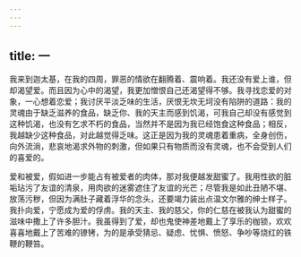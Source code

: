 ```yaml
---
---
---
```

title: 一
---

我来到迦太基，在我的四周，罪恶的情欲在翻腾着、震响着。我还没有爱上谁，但却渴望爱。而且因为心中的渴望，我更加憎恨自己还渴望得不够。我寻找恋爱的对象，一心想着恋爱；我讨厌平淡乏味的生活，厌恨无坎无坷没有陷阱的道路：我的灵魂由于缺乏滋养的食品，缺乏你、我的天主而感到饥渴，可我自己却没有感觉到这种饥渴，也没有乞求不朽的食品，当然并不是因为我已经饱食这种食品；相反，我越缺少这种食品，对此越觉得乏味。这正是因为我的灵魂患着重病，全身创伤，向外流淌，悲哀地渴求外物的刺激，但如果只有物质而没有灵魂，也不会受到人们的喜爱的。

爱和被爱，假如进一步能占有被爱者的肉体，那对我便越发甜蜜了。我用性欲的脏垢玷污了友谊的清泉，用肉欲的迷雾遮住了友谊的光芒；尽管我是如此丑陋不堪、放荡污秽，但因为满肚子藏着浮华的念头，还要竭力装出点温文尔雅的绅士样子。我扑向爱，宁愿成为爱的俘虏。我的天主、我的慈父，你的仁慈在被我认为甜蜜的滋味中撒上了许多胆汁。我虽得到了爱，却也鬼使神差地戴上了享乐的枷锁，欢欢喜喜地戴上了苦难的镣铐，为的是承受猜忌、疑虑、忧惧、愤怒、争吵等烧红的铁鞭的鞭笞。